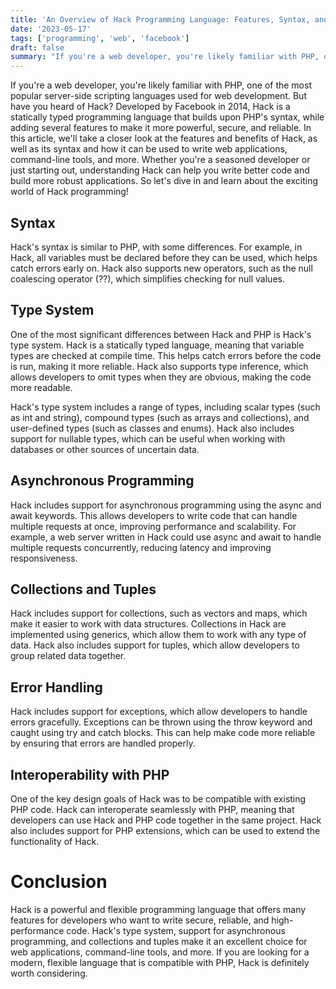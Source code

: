 ```yaml
---
title: 'An Overview of Hack Programming Language: Features, Syntax, and Benefits'
date: '2023-05-17'
tags: ['programming', 'web', 'facebook']
draft: false
summary: "If you're a web developer, you're likely familiar with PHP, one of the most popular server-side scripting languages used for web development. But have you heard of Hack? Developed by Facebook..."
---
```


If you're a web developer, you're likely familiar with PHP, one of the most popular server-side scripting languages used for web development. But have you heard of Hack? Developed by Facebook in 2014, Hack is a statically typed programming language that builds upon PHP's syntax, while adding several features to make it more powerful, secure, and reliable. In this article, we'll take a closer look at the features and benefits of Hack, as well as its syntax and how it can be used to write web applications, command-line tools, and more. Whether you're a seasoned developer or just starting out, understanding Hack can help you write better code and build more robust applications. So let's dive in and learn about the exciting world of Hack programming!

## Syntax
Hack's syntax is similar to PHP, with some differences. For example, in Hack, all variables must be declared before they can be used, which helps catch errors early on. Hack also supports new operators, such as the null coalescing operator (??), which simplifies checking for null values.

## Type System
One of the most significant differences between Hack and PHP is Hack's type system. Hack is a statically typed language, meaning that variable types are checked at compile time. This helps catch errors before the code is run, making it more reliable. Hack also supports type inference, which allows developers to omit types when they are obvious, making the code more readable.

Hack's type system includes a range of types, including scalar types (such as int and string), compound types (such as arrays and collections), and user-defined types (such as classes and enums). Hack also includes support for nullable types, which can be useful when working with databases or other sources of uncertain data.

## Asynchronous Programming
Hack includes support for asynchronous programming using the async and await keywords. This allows developers to write code that can handle multiple requests at once, improving performance and scalability. For example, a web server written in Hack could use async and await to handle multiple requests concurrently, reducing latency and improving responsiveness.

## Collections and Tuples
Hack includes support for collections, such as vectors and maps, which make it easier to work with data structures. Collections in Hack are implemented using generics, which allow them to work with any type of data. Hack also includes support for tuples, which allow developers to group related data together.

## Error Handling
Hack includes support for exceptions, which allow developers to handle errors gracefully. Exceptions can be thrown using the throw keyword and caught using try and catch blocks. This can help make code more reliable by ensuring that errors are handled properly.

## Interoperability with PHP
One of the key design goals of Hack was to be compatible with existing PHP code. Hack can interoperate seamlessly with PHP, meaning that developers can use Hack and PHP code together in the same project. Hack also includes support for PHP extensions, which can be used to extend the functionality of Hack.

# Conclusion
Hack is a powerful and flexible programming language that offers many features for developers who want to write secure, reliable, and high-performance code. Hack's type system, support for asynchronous programming, and collections and tuples make it an excellent choice for web applications, command-line tools, and more. If you are looking for a modern, flexible language that is compatible with PHP, Hack is definitely worth considering.
